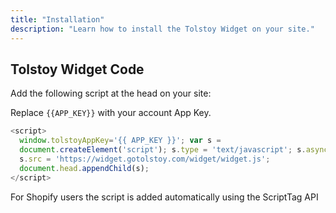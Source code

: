 ```yaml
---
title: "Installation"
description: "Learn how to install the Tolstoy Widget on your site."
---
```


## Tolstoy Widget Code

Add the following script at the head on your site:

Replace `{{APP_KEY}}` with your account App Key.

```javascript
<script>
  window.tolstoyAppKey='{{ APP_KEY }}'; var s =
  document.createElement('script'); s.type = 'text/javascript'; s.async = true;
  s.src = 'https://widget.gotolstoy.com/widget/widget.js';
  document.head.appendChild(s);
</script>
```

<Note>
  For Shopify users the script is added automatically using the ScriptTag API
</Note>


